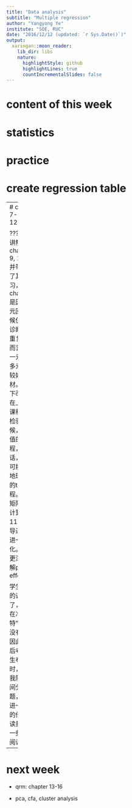 ```yaml
---
title: "Data analysis"
subtitle: "Multiple regression"
author: "Yangyong Ye"
institute: "SOE, RUC"
date: "2016/12/12 (updated: `r Sys.Date()`)"
output:
  xaringan::moon_reader:
    lib_dir: libs
    nature:
      highlightStyle: github
      highlightLines: true
      countIncrementalSlides: false
---
```



# content of this week

# statistics

# practice

# create regression table

---
# chapter 7-9, 11-12,

???
这次是讲解了chapter 7-9, 11-12,并带学生做了其中的练习，省略了chapter10,是因为讲多元回归的时候仍然要讲诊断，有些重复。整体而言qrm是一元回归与多元回归比较好的教材。需要以下改进：1.在上一节的课程中讲t检验的时候，要讲t值的计算过程，这样的话，学生才可能更直接地理解系数的t检验过程。2.转置矩阵乘积的计算规则，11.3的推导过程需要进一步消化。3.需要更深入地理解partial effect.

学生们，选的课太多了，这周都在准备“中特”，基本没有看书。因此，在以后考虑给学生布置任务时，要考虑我院学生时间分布的问题，还是要进一步减少的他们的阅读量，选择一些必须的阅读材料。

---
# next week

- qrm: chapter 13-16

- pca, cfa, cluster analysis

